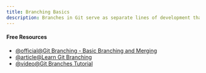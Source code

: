 ```yaml
---
title: Branching Basics
description: Branches in Git serve as separate lines of development that allow multiple features or changes to be worked on simultaneously without affecting the main codebase. With branches, you can create isolated environments for different tasks, collaborate with others, and manage complex workflows.
---
```


#### Free Resources

- [@official@Git Branching - Basic Branching and Merging](https://git-scm.com/book/en/v2/Git-Branching-Basic-Branching-and-Merging)
- [@article@Learn Git Branching](https://learngitbranching.js.org/)
- [@video@Git Branches Tutorial](https://www.youtube.com/watch?v=e2IbNHi4uCI)
